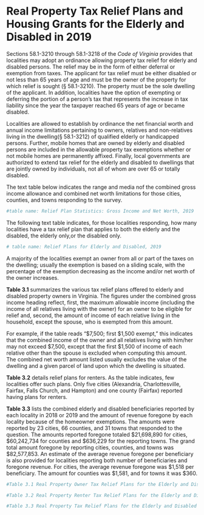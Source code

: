 # Real Property Tax Relief Plans and Housing Grants for the Elderly and Disabled in 2019

Sections 58.1-3210 through 58.1-3218 of the *Code of Virginia* provides that localities may adopt an ordinance allowing property tax relief for elderly and disabled persons. The relief may be in the form of either deferral or exemption from taxes. The applicant for tax relief must be either disabled or not less than 65 years of age and must be the owner of the property for which relief is sought (§ 58.1-3210). The property must be the sole dwelling of the applicant. In addition, localities have the option of exempting or deferring the portion of a person’s tax that represents the increase in tax liability since the year the taxpayer reached 65 years of age or became disabled. 

Localities are allowed to establish by ordinance the net financial worth and annual income limitations pertaining to
owners, relatives and non-relatives living in the dwelling(§ 58.1-3212) of qualified elderly or handicapped persons.
Further, mobile homes that are owned by elderly and disabled persons are included in the allowable property tax
exemptions whether or not mobile homes are permanently affixed. Finally, local governments are authorized to extend
tax relief for the elderly and disabled to dwellings that are jointly owned by individuals, not all of whom are over 65
or totally disabled. 

The text table below indicates the range and media nof the combined gross income allowance and combined net worth limitations for those cities, counties, and towns responding to the survey. 

```r

#table name: Relief Plan Statistics: Gross Income and Net Worth, 2019
```

The following text table indicates, for those localities responding, how many localities have a tax relief plan that
applies to both the elderly and the disabled, the elderly only,or the disabled only. 

```r

# table name: Relief Plans for Elderly and Disabled, 2019
```

A majority of the localities exempt an owner from all or part of the taxes on the dwelling; usually the exemption is based on a sliding scale, with the percentage of the exemption decreasing as the income and/or net worth of the owner increases.

**Table 3.1** summarizes the various tax relief plans offered to elderly and disabled property owners in Virginia.
The figures under the combined gross income heading reflect, first, the maximum allowable income (including the
income of all relatives living with the owner) for an owner to be eligible for relief and, second, the amount of income
of each relative living in the household, except the spouse, who is exempted from this amount. 

For example, if the table reads “$7,500; first $1,500 exempt,” this indicates that the combined income of the
owner and all relatives living with him/her may not exceed $7,500, except that the first $1,500 of income of each relative other than the spouse is excluded when computing this amount. The combined net worth amount listed usually
excludes the value of the dwelling and a given parcel of land upon which the dwelling is situated. 

**Table 3.2** details relief plans for renters. As the table indicates, few localities offer such plans. Only five cities
(Alexandria, Charlottesville, Fairfax, Falls Church, and Hampton) and one county (Fairfax) reported having plans
for renters.

**Table 3.3** lists the combined elderly and disabled beneficiaries reported by each locality in 2018 or 2019 and
the amount of revenue foregone by each locality because of the homeowner exemptions. The amounts were reported
by 23 cities, 66 counties, and 31 towns that responded to the question. The amounts reported foregone totaled $21,698,890
for cities, $60,242,734 for counties and $636,229 for the reporting towns. The grand total amount foregone by
reporting cities, counties, and towns was $82,577,853. An estimate of the average revenue foregone per beneficiary
is also provided for localities reporting both number of beneficiaries and foregone revenue. For cities, the average
revenue foregone was $1,518 per beneficiary. The amount for counties was $1,581, and for towns it was $360. 

```r

#Table 3.1 Real Property Owner Tax Relief Plans for the Elderly and Disabled, 2019

#Table 3.2 Real Property Renter Tax Relief Plans for the Elderly and Disabled, 2019

#Table 3.3 Real Property Tax Relief Plans for the Elderly and Disabled Homeowners: Number of Beneficiaries and Foregone Tax Revenue, 2018 or 2019

```

